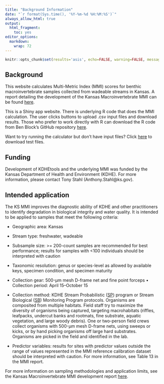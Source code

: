 ```yaml
---
title: "Background Information"
date: "`r format(Sys.time(), '%Y-%m-%d %H:%M:%S')`"
always_allow_html: true
output:
  html_fragment:
    toc: yes
editor_options: 
  markdown: 
    wrap: 72
---
```


```r
knitr::opts_chunk$set(results='asis', echo=FALSE, warning=FALSE, message = FALSE)
```

## Background

This website calculates Multi-Metric Index (MMI) scores for benthic
macroinvertebrate samples collected from wadeable streams in Kansas. A
report detailing the development of the Kansas Macroinvertebrate MMI can
be found
<a href="links/_KS_MMI_Report_20230810_v2.pdf" target="_blank">here</a>.



This is a Shiny app website. There is underlying R code that does the
MMI calculation. The user clicks buttons to upload .csv input files and
download results. Those who prefer to work directly with R can download
the R code from Ben Block's GitHub repository
<a href="https://github.com/Blocktt/KDHEtools/" target="_blank">here</a>.

Want to try running the calculator but don't have input files? Click
<a href="https://github.com/Blocktt/ShinyAppDocuments/tree/main/KDHEtools/Example_Files/" target="_blank">here</a>
to download test files.

## Funding

Development of KDHEtools and the underlying MMI was funded by the Kansas
Department of Health and Environment (KDHE). For more information,
please contact Tony Stahl (Anthony.Stahl\@ks.gov).

## Intended application

The KS MMI improves the diagnostic ability of KDHE and other
practitioners to identify degradation in biological integrity and water
quality. It is intended to be applied to samples that meet the following
criteria:

-   Geographic area: Kansas

-   Stream type: freshwater, wadeable

-   Subsample size: \>= 200-count samples are recommended for best
    performance; results for samples with \<100 individuals should be
    interpreted with caution

-   Taxonomic resolution: genus or species-level as allowed by available
    keys, specimen condition, and specimen maturity

-   Collection gear: 500-µm mesh D-frame net and fine point forceps •
    Collection period: April 15--October 15

-   Collection method: KDHE Stream Probabilistic
    ([SP](https://www.kdhe.ks.gov/1230/Stream-Probabilistic)) program or
    Stream Biological
    ([SB](https://www.kdhe.ks.gov/1233/Stream-Biological-Monitoring-Program))
    Monitoring Program protocols. Organisms are composited from multiple
    habitats. Field staff try to maximize the diversity of organisms
    being captured, targeting macrohabitats (riffles, leafpacks,
    undercut banks and rootmats, fine substrate, aquatic vegetation, and
    large woody debris). One or two-person field crews collect organisms
    with 500-µm mesh D-frame nets, using sweeps or kicks, or by hand
    picking organisms off large hard substrates. Organisms are picked in
    the field and identified in the lab.

-   Predictor variables: results for sites with predictor values outside
    the range of values represented in the MMI reference calibration
    dataset should be interpreted with caution. For more information,
    see Table 13 in the MMI report.

For more information on sampling methodologies and application limits,
see the Kansas Macroinvertebrate MMI development report
<a href="links/_KS_MMI_Report_20230810_v2.pdf" target="_blank">here</a>.
